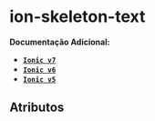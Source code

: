 
<Meta of={skeletonTextStories} />

# ion-skeleton-text

**Documentação Adicional:**

- **[`Ionic v7`](https://ionicframework.com/docs/api/skeleton-text)**
- **[`Ionic v6`](https://ionicframework.com/docs/v6/api/skeleton-text)**
- **[`Ionic v5`](https://ionicframework.com/docs/v5/api/skeleton-text)**

## Atributos

<Canvas of={skeletonTextStories.Default} />

<Controls />
